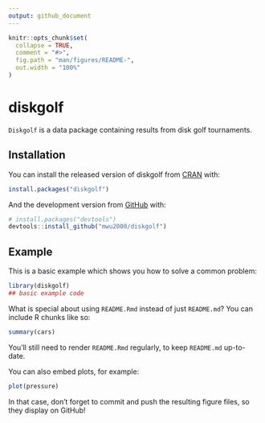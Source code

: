 ```yaml
---
output: github_document
---
```


<!-- README.md is generated from README.Rmd. Please edit that file -->

```r
knitr::opts_chunk$set(
  collapse = TRUE,
  comment = "#>",
  fig.path = "man/figures/README-",
  out.width = "100%"
)
```

# diskgolf

<!-- badges: start -->
<!-- badges: end -->

`Diskgolf` is a data package containing results from disk golf tournaments.

## Installation

You can install the released version of diskgolf from [CRAN](https://CRAN.R-project.org) with:

``` r
install.packages("diskgolf")
```

And the development version from [GitHub](https://github.com/) with:

``` r
# install.packages("devtools")
devtools::install_github("mwu2000/diskgolf")
```
## Example

This is a basic example which shows you how to solve a common problem:

```r
library(diskgolf)
## basic example code
```

What is special about using `README.Rmd` instead of just `README.md`? You can include R chunks like so:

```r
summary(cars)
```

You'll still need to render `README.Rmd` regularly, to keep `README.md` up-to-date.

You can also embed plots, for example:

```r
plot(pressure)
```

In that case, don't forget to commit and push the resulting figure files, so they display on GitHub!
